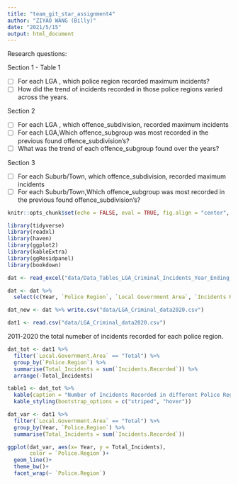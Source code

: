 ```yaml
---
title: "team_git_star_assignment4"
author: "ZIYAO WANG (Billy)"
date: "2021/5/15"
output: html_document
---
```


Research questions:

Section 1 - Table 1

- [ ] For each LGA , which police region recorded maximum incidents?
- [ ] How did the trend of incidents recorded in those police regions varied across the years.

Section 2

- [ ]  For each LGA , which offence_subdivision, recorded maximum incidents
- [ ] For each LGA,Which offence_subgroup was most recorded in the previous found offence_subdivision's?
- [ ] What was the trend of each offence_subgroup found over the years?

Section 3

- [ ]  For each Suburb/Town, which offence_subdivision, recorded maximum incidents
- [ ] For each Suburb/Town,Which offence_subgroup was most recorded in the previous found offence_subdivision's?



```r
knitr::opts_chunk$set(echo = FALSE, eval = TRUE, fig.align = "center", fig.path = "Figures/")
```

```r
library(tidyverse)
library(readxl)
library(haven)
library(ggplot2)
library(kableExtra)
library(ggResidpanel)
library(bookdown)
```

```r
dat <- read_excel("data/Data_Tables_LGA_Criminal_Incidents_Year_Ending_December_2020.xlsx", sheet=2)

dat <- dat %>% 
  select(c(Year, `Police Region`, `Local Government Area`, `Incidents Recorded`)) 

dat_new <- dat %>% write.csv("data/LGA_Criminal_data2020.csv")

dat1 <- read.csv("data/LGA_Criminal_data2020.csv")
```

2011-2020 the total numeber of incidents recorded for each police region.
```r
dat_tot <- dat1 %>% 
  filter(`Local.Government.Area` == "Total") %>% 
  group_by(`Police.Region`) %>% 
  summarise(Total_Incidents = sum(`Incidents.Recorded`)) %>% 
  arrange(-Total_Incidents)

table1 <- dat_tot %>% 
  kable(caption = "Number of Incidents Recorded in different Police Region", align = 'c') %>% 
  kable_styling(bootstrap_options = c("striped", "hover"))

```


```r
dat_var <- dat1 %>% 
  filter(`Local.Government.Area` == "Total") %>% 
  group_by(Year, `Police.Region`) %>% 
  summarise(Total_Incidents = sum(`Incidents.Recorded`))

ggplot(dat_var, aes(x= Year, y = Total_Incidents),
       color = `Police.Region`)+
  geom_line()+
  theme_bw()+
  facet_wrap(~ `Police.Region`)
```






